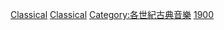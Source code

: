 {{Cat main|二十世紀古典音樂}}
{{Commons category|20th-century classical music}}
{{Irregular navseasoncats||古典音樂|19世紀|20世紀|21世紀}}

[[Category:20世紀音樂|Classical]]
[[Category:20世紀音樂類型|Classical]]
[[Category:各世紀古典音樂|Category:各世紀古典音樂]]
[[Category:歐洲音樂史|1900]]